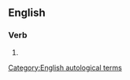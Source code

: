 ==English==

===Verb===
{{head|en|verb form}}

# {{en-past of|verbify}}

[[Category:English autological terms]]